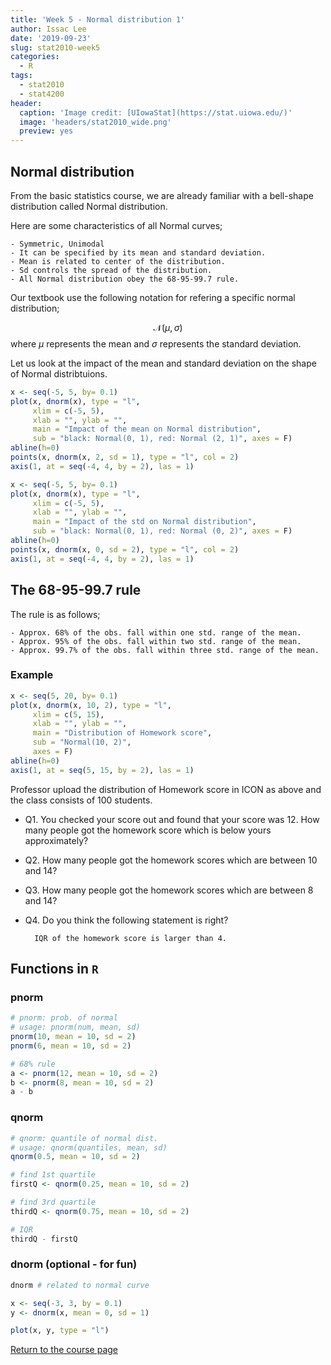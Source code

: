 ```yaml
---
title: 'Week 5 - Normal distribution 1'
author: Issac Lee
date: '2019-09-23'
slug: stat2010-week5
categories:
  - R
tags:
  - stat2010
  - stat4200
header:
  caption: 'Image credit: [UIowaStat](https://stat.uiowa.edu/)'
  image: 'headers/stat2010_wide.png'
  preview: yes
---
```


## Normal distribution

From the basic statistics course, we are already familiar with a bell-shape distribution called Normal distribution.

Here are some characteristics of all Normal curves;

    - Symmetric, Unimodal
    - It can be specified by its mean and standard deviation.
    - Mean is related to center of the distribution.
    - Sd controls the spread of the distribution.
    - All Normal distribution obey the 68-95-99.7 rule.

Our textbook use the following notation for refering a specific normal distribution;

$$
\mathcal{N}(\mu, \sigma)
$$
where $\mu$ represents the mean and $\sigma$ represents the standard deviation.

Let us look at the impact of the mean and standard deviation on the shape of Normal distribtuions.

```r
x <- seq(-5, 5, by= 0.1)
plot(x, dnorm(x), type = "l",
     xlim = c(-5, 5),
     xlab = "", ylab = "",
     main = "Impact of the mean on Normal distribution",
     sub = "black: Normal(0, 1), red: Normal (2, 1)", axes = F)
abline(h=0)
points(x, dnorm(x, 2, sd = 1), type = "l", col = 2)
axis(1, at = seq(-4, 4, by = 2), las = 1)
```


```r
x <- seq(-5, 5, by= 0.1)
plot(x, dnorm(x), type = "l",
     xlim = c(-5, 5),
     xlab = "", ylab = "",
     main = "Impact of the std on Normal distribution",
     sub = "black: Normal(0, 1), red: Normal (0, 2)", axes = F)
abline(h=0)
points(x, dnorm(x, 0, sd = 2), type = "l", col = 2)
axis(1, at = seq(-4, 4, by = 2), las = 1)
```

## The 68-95-99.7 rule

The rule is as follows;

    - Approx. 68% of the obs. fall within one std. range of the mean.
    - Approx. 95% of the obs. fall within two std. range of the mean.
    - Approx. 99.7% of the obs. fall within three std. range of the mean.

### Example

```r
x <- seq(5, 20, by= 0.1)
plot(x, dnorm(x, 10, 2), type = "l",
     xlim = c(5, 15),
     xlab = "", ylab = "",
     main = "Distribution of Homework score",
     sub = "Normal(10, 2)",
     axes = F)
abline(h=0)
axis(1, at = seq(5, 15, by = 2), las = 1)
```

Professor upload the distribution of Homework score in ICON as above and the class consists of 100 students.

- Q1. You checked your score out and found that your score was 12. How many people got the homework score which is below yours approximately?


- Q2. How many people got the homework scores which are between 10 and 14?


- Q3. How many people got the homework scores which are between 8 and 14?


- Q4. Do you think the following statement is right?
    
        IQR of the homework score is larger than 4.

## Functions in `R`

### pnorm

```r
# pnorm: prob. of normal
# usage: pnorm(num, mean, sd)
pnorm(10, mean = 10, sd = 2)
pnorm(6, mean = 10, sd = 2)

# 68% rule
a <- pnorm(12, mean = 10, sd = 2)
b <- pnorm(8, mean = 10, sd = 2)
a - b
```


### qnorm

```r
# qnorm: quantile of normal dist.
# usage: qnorm(quantiles, mean, sd)
qnorm(0.5, mean = 10, sd = 2)

# find 1st quartile
firstQ <- qnorm(0.25, mean = 10, sd = 2)

# find 3rd quartile
thirdQ <- qnorm(0.75, mean = 10, sd = 2)

# IQR
thirdQ - firstQ
```

### dnorm (optional - for fun)

```r
dnorm # related to normal curve

x <- seq(-3, 3, by = 0.1)
y <- dnorm(x, mean = 0, sd = 1)

plot(x, y, type = "l")
```


<a href="https://theissaclee.com/post/stat2010/" target="_self">Return to the course page</a>


